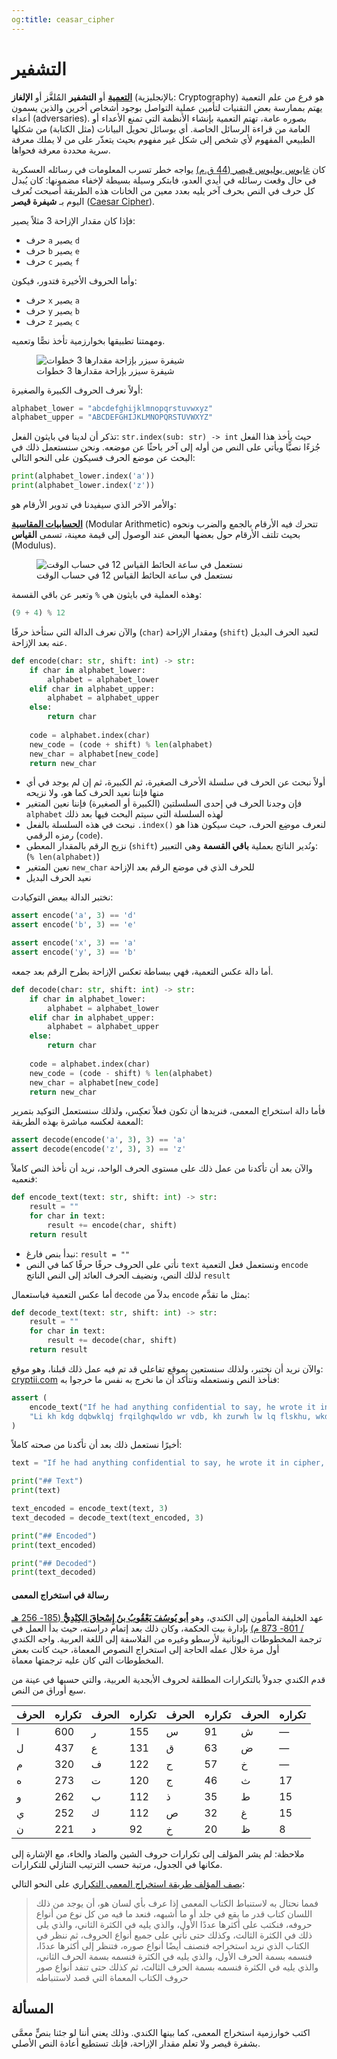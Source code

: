 ```yaml
---
og:title: ceasar_cipher
---
```


# التشفير {.unnumbered}

[**التعمية**](https://ar.wikipedia.org/wiki/%D8%AA%D8%B9%D9%85%D9%8A%D8%A9_(%D8%AA%D8%AE%D8%B5%D8%B5)#:~:text=%D8%A7%D9%84%D8%AA%D8%B9%D9%85%D9%8A%D8%A9%20%D8%A3%D9%88%20%D8%A7%D9%84%D8%AA%D8%B4%D9%81%D9%8A%D8%B1%20%D8%A7%D9%84%D9%85%D9%8F%D9%84%D8%BA%D9%8E%D9%91%D8%B2%20%D8%A3%D9%88,%D8%A7%D9%84%D8%B9%D8%A7%D9%85%D8%A9%20%D9%85%D9%86%20%D9%82%D8%B1%D8%A7%D8%A1%D8%A9%20%D8%A7%D9%84%D8%B1%D8%B3%D8%A7%D8%A6%D9%84%20%D8%A7%D9%84%D8%AE%D8%A7%D8%B5%D8%A9.) أو **التشفير** المُلغَّز أو **الإلغاز** (بالإنجليزية: Cryptography) هو فرع من علم التعمية يهتم بممارسة بعض التقنيات لتأمين عملية التواصل بوجود أشخاص أخرين والذين يسمون أعداء (adversaries). بصوره عامة، تهتم التعمية بإنشاء الأنظمة التي تمنع الأعداء أو العامة من قراءة الرسائل الخاصة. أي بوسائل تحويل البيانات (مثل الكتابة) من شكلها الطبيعي المفهوم لأي شخص إلى شكل غير مفهوم بحيث يتعذّر على من لا يملك معرفة سرية محددة معرفة فحواها.

كان [غايوس يوليوس قيصر (44 ق.م)](https://en.wikipedia.org/wiki/Julius_Caesar) يواجه خطر تسرب المعلومات في رسائله العسكرية في حال وقعت رسائله في أيدي العدو، فابتكر وسيلة بسيطة لإخفاء مضمونها: كان يُبدل كل حرف في النص بحرف آخر يليه بعدد معين من الخانات هذه الطريقة أصبحت تُعرف اليوم بـ **شيفرة قيصر** ([Caesar Cipher](https://en.wikipedia.org/wiki/Caesar_cipher)).

فإذا كان مقدار الإزاحة 3 مثلاً يصير:

- حرف `a` يصير `d`
- حرف `b` يصير `e`
- حرف `c` يصير `f`

وأما الحروف الأخيرة فتدور، فيكون:

- حرف `x` يصير `a`
- حرف `y` يصير `b`
- حرف `z` يصير `c`

ومهمتنا تطبيقها بخوارزمية تأخذ نصًّا وتعميه.

![شيفرة سيزر بإزاحة مقدارها 3 خطوات](../../assets/ceasar_cipher.png)

أولاً نعرف الحروف الكبيرة والصغيرة:

```python
alphabet_lower = "abcdefghijklmnopqrstuvwxyz"
alphabet_upper = "ABCDEFGHIJKLMNOPQRSTUVWXYZ"
```

تذكر أن لدينا في بايثون الفعل: `str.index(sub: str) -> int` حيث يأخذ هذا الفعل جُزءًا نصيًّا ويأتي على النص من أوله إلى آخر باحثًا عن موضعه.
ونحن سنستعمل ذلك في البحث عن موضع الحرف فسيكون على النحو التالي:

```python
print(alphabet_lower.index('a'))
print(alphabet_lower.index('z'))
```

والأمر الآخر الذي سيفيدنا في تدوير الأرقام هو:

[**الحسابيات المقاسية**](https://ar.wikipedia.org/wiki/%D8%AD%D8%B3%D8%A7%D8%A8_%D9%85%D9%82%D8%A7%D8%B3%D9%8A) (Modular Arithmetic) تتحرك فيه الأرقام بالجمع والضرب ونحوه بحيث تلتف الأرقام حول بعضها البعض عند الوصول إلى قيمة معينة، تسمى **القياس** (Modulus).

![نستعمل في ساعة الحائط القياس 12 في حساب الوقت](https://upload.wikimedia.org/wikipedia/commons/thumb/a/a4/Clock_group.svg/500px-Clock_group.svg.png)

وهذه العملية في بايثون هي `%` وتعبر عن باقي القسمة:

```python
(9 + 4) % 12
```


والآن نعرف الدالة التي ستأخذ حرفًا (`char`) ومقدار الإزاحة (`shift`) لتعيد الحرف البديل عنه بعد الإزاحة.

```python
def encode(char: str, shift: int) -> str:
    if char in alphabet_lower:
        alphabet = alphabet_lower
    elif char in alphabet_upper:
        alphabet = alphabet_upper
    else:
        return char
    
    code = alphabet.index(char)
    new_code = (code + shift) % len(alphabet)
    new_char = alphabet[new_code]
    return new_char
```

- أولاً نبحث عن الحرف في سلسلة الأحرف الصغيرة، ثم الكبيرة، ثم إن لم يوجد في أي منها فإننا نعيد الحرف كما هو، ولا نزيحه
- فإن وجدنا الحرف في إحدى السلسلتين (الكبيرة أو الصغيرة) فإننا نعين المتغير `alphabet` لهذه السلسلة التي سيتم البحث فيها بعد ذلك
- نبحث في هذه السلسلة بالفعل `.index()` لنعرف موضِع الحرف، حيث سيكون هذا هو رمزه الرقمي (`code`).
- نزيح الرقم بالمقدار المعطى (`shift`) ونُدير الناتج بعملية **باقي القسمة** وهي التعبير: (`% len(alphabet)`)
- نعين المتغير `new_char` للحرف الذي في موضع الرقم بعد الإزاحة
- نعيد الحرف البديل

نختبر الدالة ببعض التوكيادت:

```python
assert encode('a', 3) == 'd'
assert encode('b', 3) == 'e'

assert encode('x', 3) == 'a'
assert encode('y', 3) == 'b'
```

أما دالة عكس التعمية، فهي ببساطة تعكس الإزاحة بطرح الرقم بعد جمعه.

```python
def decode(char: str, shift: int) -> str:
    if char in alphabet_lower:
        alphabet = alphabet_lower
    elif char in alphabet_upper:
        alphabet = alphabet_upper
    else:
        return char
    
    code = alphabet.index(char)
    new_code = (code - shift) % len(alphabet)
    new_char = alphabet[new_code]
    return new_char
```

فأما دالة استخراج المعمى، فنريدها أن تكون فعلاً تعكِس، ولذلك سنستعمل التوكيد بتمرير المعمة لعكسه مباشرة بهذه الطريقة:

```python
assert decode(encode('a', 3), 3) == 'a'
assert decode(encode('z', 3), 3) == 'z'
```

والآن بعد أن تأكدنا من عمل ذلك على مستوى الحرف الواحد، نريد أن نأخذ النص كاملاً فنعميه:

```python
def encode_text(text: str, shift: int) -> str:
    result = ""
    for char in text:
        result += encode(char, shift)
    return result
```

- نبدأ بنص فارغ: `result = ""`
- نأتي على الحروف حرفًا حرفًا كما في النص `text` ونستعمل فعل التعمية `encode` لذلك النص، ونضيف الحرف العائد إلى النص الناتج `result`

أما عكس التعمية فباستعمال `decode` بدلاً من `encode` بمثل ما تقدَّم:

```python
def decode_text(text: str, shift: int) -> str:
    result = ""
    for char in text:
        result += decode(char, shift)
    return result
```

والآن نريد أن نختبر، ولذلك سنستعين بموقع تفاعلي قد تم فيه عمل ذلك قبلنا، وهو موقع: [cryptii.com](https://cryptii.com/pipes/caesar-cipher) فنأخذ النص ونستعمله ونتأكد أن ما نخرج به نفس ما خرجوا به:

```python
assert (
    encode_text("If he had anything confidential to say, he wrote it in cipher, that is, by so changing the order of the letters of the alphabet, that not a word could be made out", 3) ==
    "Li kh kdg dqbwklqj frqilghqwldo wr vdb, kh zurwh lw lq flskhu, wkdw lv, eb vr fkdqjlqj wkh rughu ri wkh ohwwhuv ri wkh doskdehw, wkdw qrw d zrug frxog eh pdgh rxw"
)
```

أخيرًا نستعمل ذلك بعد أن تأكدنا من صحته كاملاً:

```python
text = "If he had anything confidential to say, he wrote it in cipher, that is, by so changing the order of the letters of the alphabet, that not a word could be made out."

print("## Text")
print(text)

text_encoded = encode_text(text, 3)
text_decoded = decode_text(text_encoded, 3)

print("## Encoded")
print(text_encoded)

print("## Decoded")
print(text_decoded)
```

#### رسالة في استخراج المعمى

عهد الخليفة المأمون إلى الكندي، وهو [**أبو يُوسُفَ يَعْقُوبُ بنُ إِسْحاقَ الكِنْدِيُّ** (185- 256 هـ / 801- 873 م)](https://ar.wikipedia.org/wiki/%D8%A7%D9%84%D9%83%D9%86%D8%AF%D9%8A) بإدارة بيت الحكمة، وكان ذلك بعد إتمام دراسته، حيث بدأ العمل في ترجمة المخطوطات اليونانية لأرسطو وغيره من الفلاسفة إلى اللغة العربية. واجه الكندي أول مرة خلال عمله الحاجة إلى استخراج النصوص المعماة، حيث كانت بعض المخطوطات التي كان عليه ترجمتها معماة.

قدم الكندي جدولاً بالتكرارات المطلقة لحروف الأبجدية العربية، والتي حسبها في عينة من سبع أوراق من النص.

| الحرف | تكراره | الحرف | تكراره | الحرف | تكراره | الحرف | تكراره |
|-------|--------|-------|--------|-------|--------|-------|--------|
| ا     | 600    | ر     | 155    | س     | 91     | ش     | —      |
| ل     | 437    | ع     | 131    | ق     | 63     | ض     | —      |
| م     | 320    | ف     | 122    | ح     | 57     | خ     | —      |
| ه     | 273    | ت     | 120    | ج     | 46     | ث     | 17     |
| و     | 262    | ب     | 112    | ذ     | 35     | ط     | 15     |
| ي     | 252    | ك     | 112    | ص     | 32     | غ     | 15     |
| ن     | 221    | د     | 92     | خ     | 20     | ظ     | 8      |

ملاحظة: لم يشر المؤلف إلى تكرارات حروف الشين والضاد والخاء، مع الإشارة إلى مكانها في الجدول، مرتبة حسب الترتيب التنازلي للتكرارات.

[يصف المؤلف طريقة استخراج المعمى التكراري](https://ar.wikipedia.org/wiki/%D8%B1%D8%B3%D8%A7%D9%84%D8%A9_%D9%81%D9%8A_%D8%A7%D8%B3%D8%AA%D8%AE%D8%B1%D8%A7%D8%AC_%D8%A7%D9%84%D9%85%D8%B9%D9%85%D9%89#%D8%AE%D9%88%D8%A7%D8%B1%D8%B2%D9%85%D9%8A%D8%A7%D8%AA_%D8%A7%D8%B3%D8%AA%D8%AE%D8%B1%D8%A7%D8%AC_%D8%A7%D9%84%D9%85%D8%B9%D9%85%D9%89) على النحو التالي:

> فمما نحتال به لاستنباط الكتاب المعمى إذا عرف بأي لسان هو، أن يوجد من ذلك اللسان كتاب قدر ما يقع في جلد أو ما أشبهه، فنعد ما فيه من كل نوع من أنواع حروفه، فنكتب على أكثرها عددًا الأول، والذي يليه في الكثرة الثاني، والذي يلى ذلك في الكثرة الثالث، وكذلك حتى نأتي على جميع أنواع الحروف، ثم ننظر في الكتاب الذي نريد استخراجه فنصنف أيضًا أنواع صوره، فتنظر إلى أكثرها عددًا، فنسمه بسمة الحرف الأول، والذي يليه في الكثرة فنسمه بسمة الحرف الثاني، والذي يليه في الكثرة فنسمه بسمة الحرف الثالث، ثم كذلك حتى تنفد أنواع صور حروف الكتاب المعماة التي قصد لاستنباطه

## المسألة

اكتب خوارزمية استخراج المعمى، كما بينها الكندي. وذلك يعني أننا لو جئنا بنصٍّ معمَّى بشفرة قيصر ولا تعلم مقدار الإزاحة، فإنك تستطيع أعادة النص الأصلي.